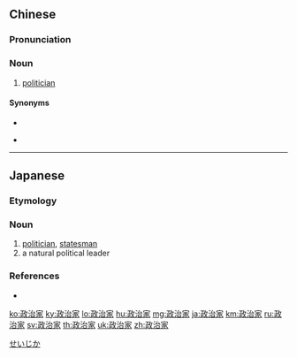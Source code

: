 ==Chinese==
{{zh-forms|type=21}}

===Pronunciation===
{{zh-pron
|m=zhèngzhìjiā
|c=zing3 zi6 gaa1
|mn=chèng-tī-ka
|cat=n
}}

===Noun===
{{zh-noun}}

# [[politician]]
#: {{zh-x|政治家 可信 嗎？|''Can '''politicians''' be trusted?''}}

====Synonyms====
* {{zh-l|從政者}}
* {{zh-l|政客}} {{qualifier|derogatory}}

----

==Japanese==
{{ja-kanjitab|せい|じ|か|yomi=on}}

===Etymology===
{{suffix|政治|家|t1=politics|t2=-er, -person|lang=ja}}

===Noun===
{{ja-noun|せいじか}}

# [[politician]], [[statesman]]
# a natural political leader

===References===
* {{R:Meikyo}}

[[Category:ja:Politics|せいじか]]

[[ko:政治家]]
[[ky:政治家]]
[[lo:政治家]]
[[hu:政治家]]
[[mg:政治家]]
[[ja:政治家]]
[[km:政治家]]
[[ru:政治家]]
[[sv:政治家]]
[[th:政治家]]
[[uk:政治家]]
[[zh:政治家]]
